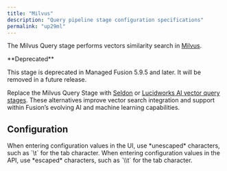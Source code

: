 ```yaml
---
title: "Milvus"
description: "Query pipeline stage configuration specifications"
permalink: "up29ml"
---
```


The Milvus Query stage performs vectors similarity search in [Milvus](/fusion/5.9/8821/milvus).

<Note>
**Deprecated**

This stage is deprecated in Managed Fusion 5.9.5 and later. It will be removed in a future release.

Replace the Milvus Query Stage with [Seldon](/managed-fusion/5.9/4engao/seldon-vectorize-query-stagee) or [Lucidworks AI vector query stages](/managed-fusion/5.9/uxpzzw/lwai-vectorize-query). These alternatives improve vector search integration and support within Fusion’s evolving AI and machine learning capabilities.
</Note>

## Configuration

<Tip>
When entering configuration values in the UI, use *unescaped* characters, such as `\t` for the tab character. When entering configuration values in the API, use *escaped* characters, such as `\\t` for the tab character.
</Tip>


<SchemaParamFields schema={schema}/>